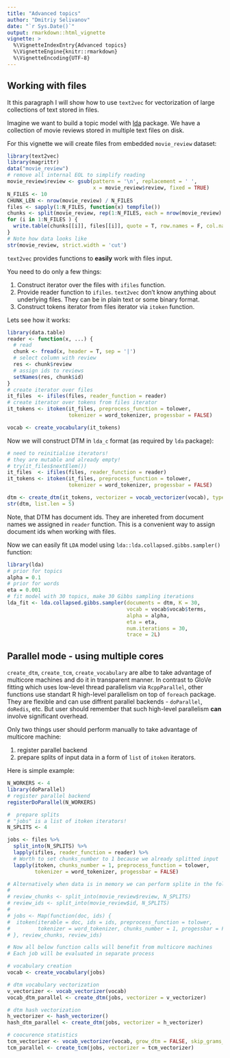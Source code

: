 ```yaml
---
title: "Advanced topics"
author: "Dmitriy Selivanov"
date: "`r Sys.Date()`"
output: rmarkdown::html_vignette
vignette: >
  %\VignetteIndexEntry{Advanced topics}
  %\VignetteEngine{knitr::rmarkdown}
  %\VignetteEncoding{UTF-8}
---
```


## Working with files

It this paragraph I will show how to use `text2vec` for vectorization of large collections of text stored in files.

Imagine we want to build a topic model with [lda](https://cran.r-project.org/web/packages/lda/) package. We have a collection of movie reviews stored in multiple text files on disk. 

For this vignette we will create files from embedded `movie_review` dataset:
```r
library(text2vec)
library(magrittr)
data("movie_review")
# remove all internal EOL to simplify reading
movie_review$review <- gsub(pattern = '\n', replacement = ' ', 
                            x = movie_review$review, fixed = TRUE)
N_FILES <- 10
CHUNK_LEN <- nrow(movie_review) / N_FILES
files <- sapply(1:N_FILES, function(x) tempfile())
chunks <- split(movie_review, rep(1:N_FILES, each = nrow(movie_review) / N_FILES ))
for (i in 1:N_FILES ) {
  write.table(chunks[[i]], files[[i]], quote = T, row.names = F, col.names = T, sep = '|')
}
# Note how data looks like
str(movie_review, strict.width = 'cut')
```

`text2vec` provides functions to **easily** work with files input.

You need to do only a few things: 

1. Construct iterator over the files with `ifiles` function.
1. Provide reader function to `ifiles`. `text2vec` don't know anything about underlying files. They can be in plain text or some binary format.
1. Construct tokens iterator from files iterator via `itoken` function.

Lets see how it works:
```r
library(data.table)
reader <- function(x, ...) {
  # read
  chunk <- fread(x, header = T, sep = '|')
  # select column with review
  res <- chunk$review
  # assign ids to reviews
  setNames(res, chunk$id)
}
# create iterator over files
it_files  <- ifiles(files, reader_function = reader)
# create iterator over tokens from files iterator
it_tokens <- itoken(it_files, preprocess_function = tolower, 
                    tokenizer = word_tokenizer, progessbar = FALSE)

vocab <- create_vocabulary(it_tokens)
```

Now we will construct DTM in `lda_c` format (as required by `lda` package):
```r
# need to reinitialise iterators!
# they are mutable and already empty!
# try(it_files$nextElem())
it_files  <- ifiles(files, reader_function = reader)
it_tokens <- itoken(it_files, preprocess_function = tolower, 
                    tokenizer = word_tokenizer, progessbar = FALSE)

dtm <- create_dtm(it_tokens, vectorizer = vocab_vectorizer(vocab), type = 'lda_c')
str(dtm, list.len = 5)
```

Note, that DTM has document ids. They are inhereted from document names we assigned in `reader` function. This is a convenient way to assign document ids when working with files.

Now we can easily fit `LDA` model using `lda::lda.collapsed.gibbs.sampler()` function:
```r
library(lda)
# prior for topics
alpha = 0.1
# prior for words
eta = 0.001
# fit model with 30 topics, make 30 Gibbs sampling iterations
lda_fit <- lda.collapsed.gibbs.sampler(documents = dtm, K = 30, 
                                       vocab = vocab$vocab$terms, 
                                       alpha = alpha, 
                                       eta = eta,
                                       num.iterations = 30, 
                                       trace = 2L)
```

## Parallel mode - using multiple cores

`create_dtm`, `create_tcm`, `create_vocabulary` are albe to take advantage of multicore machines and do it in transparent manner. In contrast to GloVe fitting which uses low-level thread parallelism via `RcppParallel`, other functions use standart R high-level parallelism on top of `foreach` package. They are flexible and can use diffrent parallel backends - `doParallel`, `doRedis`, etc. But user should remember that such high-level parallelism **can** involve significant overhead.

Only two things user should perform manually to take advantage of multicore machine: 

1. register parallel backend
1. prepare splits of input data in a form of `list` of `itoken` iterators.

Here is simple example:

```r
N_WORKERS <- 4
library(doParallel)
# register parallel backend
registerDoParallel(N_WORKERS)

#  prepare splits
# "jobs" is a list of itoken iterators!
N_SPLITS <- 4

jobs <- files %>% 
  split_into(N_SPLITS) %>% 
  lapply(ifiles, reader_function = reader) %>% 
  # Worth to set chunks_number to 1 because we already splitted input
  lapply(itoken, chunks_number = 1, preprocess_function = tolower, 
         tokenizer = word_tokenizer, progessbar = FALSE)

# Alternatively when data is in memory we can perform splite in the following way:
#
# review_chunks <- split_into(movie_review$review, N_SPLITS)
# review_ids <- split_into(movie_review$id, N_SPLITS)
#
# jobs <- Map(function(doc, ids) {
#  itoken(iterable = doc, ids = ids, preprocess_function = tolower, 
#         tokenizer = word_tokenizer, chunks_number = 1, progessbar = FALSE) 
# }, review_chunks, review_ids)

# Now all below function calls will benefit from multicore machines
# Each job will be evaluated in separate process

# vocabulary creation
vocab <- create_vocabulary(jobs)

# dtm vocabulary vectorization
v_vectorizer <- vocab_vectorizer(vocab)
vocab_dtm_parallel <- create_dtm(jobs, vectorizer = v_vectorizer)

# dtm hash vectorization
h_vectorizer <- hash_vectorizer()
hash_dtm_parallel <- create_dtm(jobs, vectorizer = h_vectorizer)

# coocurence statistics
tcm_vectorizer <- vocab_vectorizer(vocab, grow_dtm = FALSE, skip_grams_window = 5)
tcm_parallel <- create_tcm(jobs, vectorizer = tcm_vectorizer)
```
